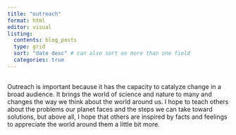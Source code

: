 ```yaml
---
title: "outreach"
format: html
editor: visual
listing: 
  contents: blog_posts 
  type: grid 
  sort: "date desc" # can also sort on more than one field
  categories: true
---
```


## 

Outreach is important because it has the capacity to catalyze change in a broad audience. It brings the world of science and nature to many and changes the way we think about the world around us. I hope to teach others about the problems our planet faces and the steps we can take toward solutions, but above all, I hope that others are inspired by facts and feelings to appreciate the world around them a little bit more.
